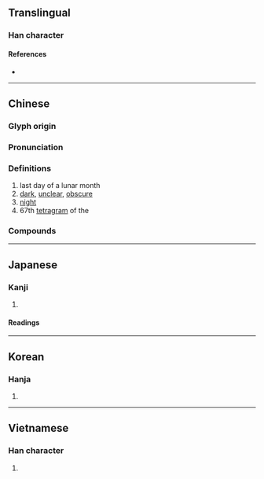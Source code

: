 {{also|𝍈}}
{{character info/new}}
==Translingual==

===Han character===
{{Han char|rn=72|rad=日|as=07|sn=11|four=68057|canj=AOWY|ids=⿰日每}}

====References====
* {{Han ref|kx=0496.100|dkj=13960|dj=0862.140|hdz=21513.030|uh=6666|ud=26214|bh=B1E2|bd=45538}}

----

==Chinese==
{{zh-forms}}

===Glyph origin===
{{Han etym}}

===Pronunciation===
{{zh-pron
|m=huì
|m-s=
|c=fui3
|c-t=
|g=
|h=pfs=
|j=
|md=
|mn=hòe
|mn-t=
|w=
|x=
|mc=y
|oc=y
|cat=n,a
}}

===Definitions===
{{zh-hanzi}}

# last day of a lunar month
# [[dark]], [[unclear]], [[obscure]]
# [[night]]
# 67th [[tetragram]] of the {{w|Taixuanjing}}

===Compounds===
{{zh-der|悖晦|昏晦|晦冥|晦在|晦明|晦昧|晦暗|晦朔|晦氣|晦澀|晦盲|晦瞑|晦紋|晦蒙|晦跡|背晦|隱晦|養晦|嚮晦|月晦|晦暝|杜門晦跡|晦跡韜光|晦盲否塞|晦日|逃名晦跡|顯晦|肉眼愚晦|遵時養晦|風雨晦冥|風雨如晦|遵養時晦|老背晦|韜晦待時|韜晦|韜光養晦|韜光晦跡|青白晦氣|雺晦|陰晦|霾晦}}

----

==Japanese==

===Kanji===
{{ja-kanji|grade=|rs=日07}}

# {{defn|lang=ja|sort=日07}}

====Readings====
{{ja-readings
|goon=け
|kanon=かい
|kun=つごもり-, みそか-, くら-い
}}

----

==Korean==

===Hanja===
{{ko-hanja|hangeul=회|rv=hoe|mr=hoe|y=hoy|eumhun=그믐|ehrv=geumeum|ehmr=kŭmŭm}}

# {{defn|lang=ko|sort=日07}}

----

==Vietnamese==

===Han character===
{{vi-hantu|[[hổi]], [[hối]], [[hói]]|rs=日07}}

# {{defn|lang=vi|sort=日07}}